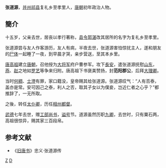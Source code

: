 '''张道源'''{{BD||？|624年||catIdx=Z}}，[[并州|并州]][[祁县|祁县]]复礼乡至孝里人，[[唐朝|唐朝]]初年政治人物。

==簡介==
十五岁，父亲去世，居丧以孝行著称，[[县令|县令]][[郭湛|郭湛]]改其居所的名字为复礼乡至孝里。

张道源尝与友人作客游历，友人有病，半夜去世，张道源害怕惊扰主人，遂和朋友的[[尸体|尸体]]一起睡了一夜，到早晨才哭，亲步营送，至其本乡里。

[[唐高祖|唐高祖]]建立[[唐朝|唐朝]]，召他授为[[大将军|大将军]]府户曹参军。攻下[[長安|長安]]，遣张道源抚慰[[山东|山东]]，[[燕|燕]]、[[赵|赵]]之地如[[罗艺|罗艺]]等争来归附。唐高祖下书褒美赞扬，封'''范阳郡公'''，后拜[[大理卿|大理卿]]。

当时[[何稠|何稠]]、[[士澄|士澄]]有罪，家口籍没，皇帝赐其给张道源。张道源叹气：“人有否泰，盖亦是常。安可因己之泰，利人之否，取其子女以为僕妾，岂近仁者之心乎？”都推辞了，一无所取。

之後，转任[[太仆卿|太仆卿]]，历任[[相州|相州]][[都督|都督]]。

[[武德|武德]]七年去世，赠[[工部尚书|工部尚书]]，[[谥号|谥号]]节。道源虽然历职[[九卿|九卿]]，去世时，只有粟石两，高祖很惊异，赐其家三百段帛。

==参考文献==
*《[[旧唐书|旧唐书]]》忠义·张道源传
[[Category:唐朝政治人物|Z]]
[[Category:张姓|D]]